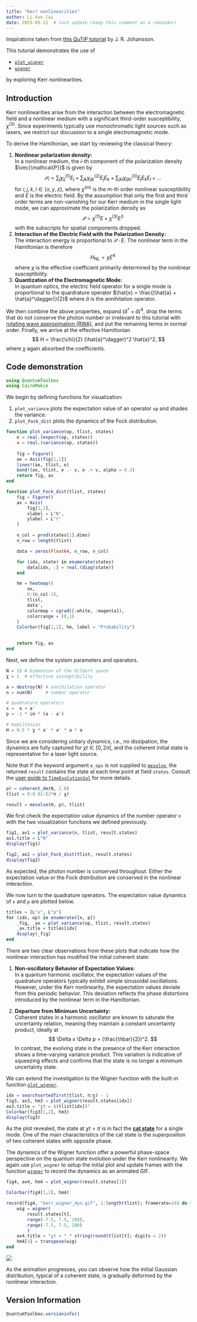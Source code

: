 ```yaml
---
title: "Kerr nonlinearities"
author: Li-Xun Cai
date: 2025-05-22  # last update (keep this comment as a reminder)
---
```


Inspirations taken from [this QuTiP tutorial](https://nbviewer.org/urls/qutip.org/qutip-tutorials/tutorials-v5/lectures/Lecture-14-Kerr-nonlinearities.ipynb) by J. R. Johansson.

This tutorial demonstrates the use of 

- [`plot_wigner`](https://qutip.org/QuantumToolbox.jl/stable/resources/api#QuantumToolbox.plot_wigner)
- [`wigner`](https://qutip.org/QuantumToolbox.jl/stable/resources/api#QuantumToolbox.wigner)

by exploring Kerr nonlinearities.

## Introduction

Kerr nonlinearities arise from the interaction between the electromagnetic field and a nonlinear medium with a significant third-order susceptibility, $\chi^{(3)}$. Since experiments typically use monochromatic light sources such as lasers, we restrict our discussion to a single electromagnetic mode.

To derive the Hamiltonian, we start by reviewing the classical theory:

1. **Nonlinear polarization density:**  
   In a nonlinear medium, the $i$-th component of the polarization density $\vec{\mathcal{P}}$ is given by
   $$
   \mathcal{P}_i = 
    \sum_j \chi^{(1)}_{ij} E_j + 
    \sum_{jk} \chi^{(2)}_{ijk} E_j E_k + 
    \sum_{jkl} \chi^{(3)}_{ijkl} E_j E_k E_l + \dots  
   $$
   for $i,j,k,l \in \{x,y,z\}$, where ${\chi}^{(m)}$ is the $m$-th order nonlinear susceptibility and $E$ is the electric field. By the assumption that only the first and third order terms are non-vanishing for our Kerr medium in the single light mode, we can approximate the polarization density as
   $$
   \mathcal{P} \simeq
    \chi^{(1)} E + 
    \chi^{(3)} E^3
   $$
   with the subscripts for spatial components dropped. 
2. **Interaction of the Electric Field with the Polarization Density:**  
   The interaction energy is proportional to $\mathcal{P} \cdot E$. The nonlinear term in the Hamiltonian is therefore 
   $$
   H_{\text{NL}} = \chi E^4 
   $$
   where $\chi$ is the effective coefficient primarily determined by the nonlinear susceptibility.
3. **Quantization of the Electromagnetic Mode:**  
   In quantum optics, the electric field operator for a single mode is proportional to the quardrature operator $\hat{x} = \frac{(\hat{a} + \hat{a}^\dagger)}{2}$ where $\hat{a}$ is the annihilation operator.

We then combine the above properties, expand $(\hat{a}^\dagger + \hat{a})^4$, drop the terms that do not conserve the photon number or irrelevant to this tutorial with [rotating wave approximation (RWA)](https://en.wikipedia.org/wiki/Rotating-wave-approximation), and put the remaining terms in normal order. Finally, we arrive at the effective Hamiltonian
$$
H = \frac{\chi}{2} (\hat{a}^\dagger)^2 \hat{a}^2,
$$
where $\chi$ again absorbed the coefficients. 

## Code demonstration

```julia
using QuantumToolbox
using CairoMakie
```

We begin by defining functions for visualization:

1. `plot_variance` plots the expectation value of an operator `op` and shades the variance. 
2. `plot_Fock_dist` plots the dynamics of the Fock distribution.
```julia
function plot_variance(op, tlist, states)
    e = real.(expect(op, states))
    v = real.(variance(op, states))
    
    fig = Figure()
    ax = Axis(fig[1,1])
    lines!(ax, tlist, e)
    band!(ax, tlist, e .- v, e .+ v, alpha = 0.3)
    return fig, ax
end

function plot_Fock_dist(tlist, states)
    fig = Figure()
    ax = Axis(
        fig[1,1],
        xlabel = L"N",
        ylabel = L"t"
    )

    n_col = prod(states[1].dims)
    n_row = length(tlist)

    data = zeros(Float64, n_row, n_col)

    for (idx, state) in enumerate(states)
        data[idx, :] = real.(diag(state))
    end

    hm = heatmap!(
        ax, 
        0:(n_col-1), 
        tlist, 
        data', 
        colormap = cgrad([:white, :magenta]),
        colorrange = (0,1)
    )
    Colorbar(fig[1,2], hm, label = "Probability")

    
    return fig, ax
end
```

Next, we define the system parameters and operators.
```julia
N = 15 # Dimension of the Hilbert space
χ = 1  # effective susceptibility

a = destroy(N) # annihilation operator
n = num(N)     # number operator

# quadrature operators
x =  a + a'    
p = -1 * im * (a - a')

# Hamiltonian
H = 0.5 * χ * a' * a' * a * a
```

Since we are considering unitary dynamics, i.e., no dissipation, the dynamics are fully captured for $\chi t \in \left[0, 2 \pi \right]$, and the coherent initial state is representative for a laser light source. 

Note that if the keyword argument `e_ops` is not supplied to [`mesolve`](https://qutip.org/QuantumToolbox.jl/stable/resources/api#QuantumToolbox.sesolve), the returned `result` contains the state at each time point at field `states`. Consult the [user guide to `TimeEvolutionSol`](https://qutip.org/QuantumToolbox.jl/stable/users_guide/time_evolution/solution) for more details.
```julia
ρ0 = coherent_dm(N, 2.0)
tlist = 0:0.01:(2*π / χ)

result = mesolve(H, ρ0, tlist)
```

We first check the expectation value dynamics of the number operator `n` with the two visualization functions we defined previously.
```julia
fig1, ax1 = plot_variance(n, tlist, result.states)
ax1.title = L"N"
display(fig1)

fig2, ax2 = plot_Fock_dist(tlist, result.states)
display(fig2)
```
As expected, the photon number is conserved throughout. Either the expectation value or the Fock distribution are conserved in the nonlinear interaction.

We now turn to the quadrature operators. The expectation value dynamics of `x` and `p` are plotted below. 
```julia
titles = [L"x", L"p"]
for (idx, op) in enumerate([x, p])
    _fig, _ax = plot_variance(op, tlist, result.states)
    _ax.title = titles[idx]
    display(_fig)
end
```
There are two clear observations from these plots that indicate how the nonlinear interaction has modified the initial coherent state:

1. **Non-oscillatory Behavior of Expectation Values:**  
   In a quantum harmonic oscillator, the expectation values of the quadrature operators typically exhibit simple sinusoidal oscillations. However, under the Kerr nonlinearity, the expectation values deviate from this periodic behavior. This deviation reflects the phase distortions introduced by the nonlinear term in the Hamiltonian.

2. **Departure from Minimum Uncertainty:**  
   Coherent states in a harmonic oscillator are known to saturate the uncertainty relation, meaning they maintain a constant uncertainty product, ideally at  
   $$
   \Delta x \Delta p = (\frac{\hbar}{2})^2.
   $$
   In contrast, the evolving state in the presence of the Kerr interaction shows a time-varying variance product. This variation is indicative of squeezing effects and confirms that the state is no longer a minimum uncertainty state. 
   
We can extend the investigation to the Wigner function with the built-in function [`plot_wigner`](https://qutip.org/QuantumToolbox.jl/stable/resources/api#QuantumToolbox.plot_wigner). 
```julia
idx = searchsortedfirst(tlist, π/χ) - 1
fig3, ax3, hm3 = plot_wigner(result.states[idx])
ax3.title = "χt = $(tlist[idx])"
Colorbar(fig3[1,2], hm3)
display(fig3)
```
As the plot revealed, the state at $\chi t = \pi$ is in fact the [**cat state**](https://en.wikipedia.org/wiki/Cat_state#Cat_states_in_single_modes) for a single mode. One of the main characteristics of the cat state is the superposition of two coherent states with opposite phase.

The dynamics of the Wigner function offer a powerful phase-space perspective on the quantum state evolution under the Kerr nonlinearity. We again use `plot_wigner` to setup the initial plot and update frames with the function [`wigner`](https://qutip.org/QuantumToolbox.jl/stable/resources/api#QuantumToolbox.wigner) to record the dynamics as an animated GIF.
```julia
fig4, ax4, hm4 = plot_wigner(result.states[1])

Colorbar(fig4[1,2], hm4)

record(fig4, "kerr_wigner_dyn.gif", 1:length(tlist); framerate=24) do t
    wig = wigner(
        result.states[t], 
        range(-7.5, 7.5, 200), 
        range(-7.5, 7.5, 200)
        )
    ax4.title = "χt = " * string(round(tlist[t]; digits = 2))
    hm4[3] = transpose(wig)
end
```
![](kerr_wigner_dyn.gif)


As the animation progresses, you can observe how the initial Gaussian distribution, typical of a coherent state, is gradually deformed by the nonlinear interaction. 

## Version Information
```julia
QuantumToolbox.versioninfo()
```
